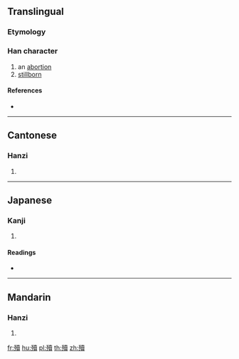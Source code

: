 ==Translingual==

===Etymology===
{{Han compound|歹|賣|c1=s|c2=p|t1=bad|ls=psc}}

===Han character===
{{Han char|rn=78|rad=歹|as=15|sn=19|four=14286|canj=MNGWC}}

# an [[abortion]]
# [[stillborn]]

====References====
* {{Han ref|kx=0584.020|dkj=16601|hdz=21396.040|uh=6BB0|ud=27568|bh=F25A|bd=62042}}

----

==Cantonese==

===Hanzi===
{{yue-hanzi|jyut=|y=duk6}}

# {{defn|lang=yue|sort=歹15}}

----

==Japanese==

===Kanji===
{{ja-kanji|grade=|rs=歹15}}

# {{defn|lang=ja|sort=歹15}}

====Readings====
* {{ja-readings|on=[[とく]] (toku), [[どく]] (doku)|kun=[[やぶれる]] (yabureru)}}

----

==Mandarin==

===Hanzi===
{{cmn-hanzi|pin=[[dú]] ([[du2]])|wg=tu<sup>2</sup>}}

# {{defn|lang=cmn|sort=歹15}}

[[fr:殰]]
[[hu:殰]]
[[pl:殰]]
[[th:殰]]
[[zh:殰]]